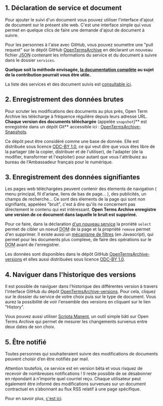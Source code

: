 ## 1. Déclaration de service et document

Pour ajouter le suivi d'un document vous pouvez utiliser <Link href="/contribute">l'interface d'ajout de document</Link> sur le présent site web. C'est une interface simple qui vous permet en quelque clics de faire une demande d'ajout de document à suivre.

Pour les personnes à l'aise avec GitHub, vous pouvez soumettre une "pull request" sur le dépôt GitHub [OpenTermsArchive](https://github.com/ambanum/OpenTermsArchive) en déclarant un nouveau fichier <abbr title="JavaScript Object Notation">JSON</abbr> contenant les informations du service et du document à suivre dans le dossier `services`.

**Quelque soit la méthode envisagée, [la documentation complète](https://github.com/ambanum/OpenTermsArchive/blob/master/CONTRIBUTING.md) au sujet de la contribution pourrait vous être utile.**

La liste des services et des document suivis est [consultable ici](https://github.com/ambanum/OpenTermsArchive/tree/master/services).

## 2. Enregistrement des données brutes

Pour scruter les modifications des documents au plus près, Open Term Archive les télécharge à fréquence régulière depuis leurs adresse URL. **Chaque version des documents téléchargée** (appelée `snapshot`)** est enregistrée dans un dépôt Git** accessible ici : [OpenTermsArchive-Snapshots](https://github.com/ambanum/OpenTermsArchive-snapshots).

Ce dépôt peut être considéré comme une base de donnée. Elle est distribuée sous licence [ODC-BY 1.0](https://opendatacommons.org/licenses/by/1-0/), ce qui veut dire que vous êtes libre de la partager (de la copier, distribuer et de l'utiliser), de l'adapter (de la modifier, transformer et l'exploiter) pour autant que vous l'attribuiez au bureau de l'Ambassadeur français pour le numérique.

## 3. Enregistrement des données signifiantes

Les pages web téléchargées peuvent contenir des élements de navigation ( menu principal, fil d'ariane, liens de bas de page... ), des publicités, un champs de recherche... Ce sont des élements de la page qui sont non signifiants, appelées "bruit", c'est à dire qu'ils ne concernent pas directement le contenu qui est intéressant. **Open Terms Archive enregistre une version de ce document dans laquelle le bruit est supprimé.**

Pour ce faire, dans la déclaration [d'un nouveau service](https://github.com/ambanum/OpenTermsArchive/blob/master/CONTRIBUTING.md#tracking-new-documents) la proriété `select` permet de cibler un noeud <abbr title="Document Object Model">DOM</abbr> de la page et la propriété `remove` permet d'en supprimer. Il existe aussi un [mécanisme de filtres](https://github.com/ambanum/OpenTermsArchive/blob/master/CONTRIBUTING.md#filter) (en Javascript), qui permet pour les documents plus complexe, de faire des opérations sur le <abbr title="Document Object Model">DOM</abbr> avant de l'enregistrer.

Les données sont disponibles dans le dépôt GitHub [OpenTermsArchive-versions](https://github.com/ambanum/OpenTermsArchive-versions) et elles aussi distribuées sous licence [ODC-BY 1.0](https://opendatacommons.org/licenses/by/1-0/).

## 4. Naviguer dans l'historique des versions

Il est possible de naviguer dans l'historique des différentes version à travers l'interface GitHub du dépôt [OpenTermsArchive-versions](https://github.com/ambanum/OpenTermsArchive-versions/). Pour cela, cliquez sur le dossier du service de votre choix puis sur le type de document. Vous aurez la possibilité de voir l'ensemble des versions en cliquant sur le lien "History".

<!--- Ajouter un GIF animé du process -->

Vous pouvez aussi utiliser [Scripta Manent](https://disinfo.quaidorsay.fr/fr/open-terms-archive/scripta-manent), un outil simple bâti sur Open Terms Archive qui permet de mesurer les changements survenus entre deux dates de son choix.

## 5. Être notifié

Toutes personnes qui souhaiteraient suivre des modifications de documents peuvent choisir d’en être notifiés par mail.

Attention toutefois, ce service est en version bêta et vous risquez de recevoir de nombreuses notifications ! Il reste possible de se désabonner en répondant à n’importe quel courriel reçu. Chaque utilisateur peut également être informé des modifications survenues sur un document contractuel en s’abonnant au flux RSS relatif à une page spécifique.

Pour en savoir plus, [c'est ici](https://github.com/ambanum/OpenTermsArchive#be-notified).
